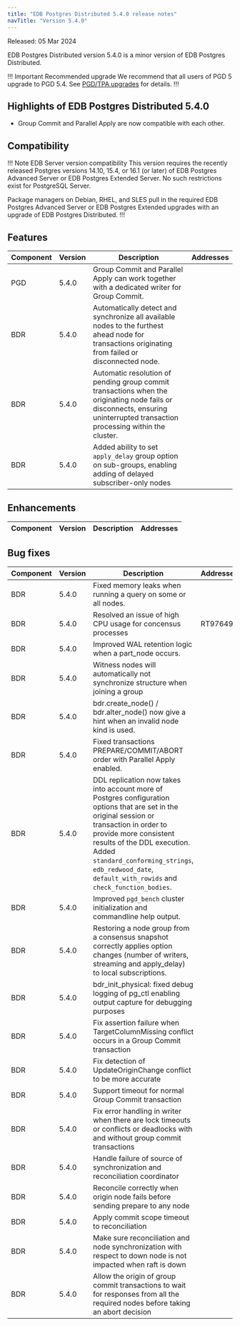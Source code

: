 ```yaml
---
title: "EDB Postgres Distributed 5.4.0 release notes"
navTitle: "Version 5.4.0"
---
```


Released: 05 Mar 2024


EDB Postgres Distributed version 5.4.0 is a minor version of EDB Postgres Distributed.

!!! Important Recommended upgrade
We recommend that all users of PGD 5 upgrade to PGD 5.4. See [PGD/TPA upgrades](../upgrades/tpa_overview) for details.
!!!

## Highlights of EDB Postgres Distributed 5.4.0

* Group Commit and Parallel Apply are now compatible with each other.

## Compatibility

!!! Note EDB Server version compatibility
This version requires the recently released Postgres versions 14.10, 15.4,
or 16.1 (or later) of EDB Postgres Advanced Server or EDB Postgres Extended
Server. No such restrictions exist for PostgreSQL Server.

Package managers on Debian, RHEL, and SLES pull in the required EDB Postgres Advanced Server or EDB Postgres Extended 
upgrades with an upgrade of EDB Postgres Distributed.
!!!

## Features

| Component | Version | Description  | Addresses |
|-----------|---------|-------------|-----------|
| PGD       | 5.4.0   | Group Commit and Parallel Apply can work together with a dedicated writer for Group Commit. | | /* TBC (To Be Committed) */
| BDR       | 5.4.0   | Automatically detect and synchronize all available nodes to the furthest ahead node for transactions originating from failed or disconnected node. ||
| BDR       | 5.4.0   | Automatic resolution of pending group commit transactions when the originating node fails or disconnects, ensuring uninterrupted transaction processing within the cluster. ||
| BDR       | 5.4.0   | Added ability to set `apply_delay` group option on sub-groups, enabling adding of delayed subscriber-only nodes | | /* 25-apply-delay */


## Enhancements

| Component | Version  |Description | Addresses |
|-----------|---------|-------------|-----------|

## Bug fixes

| Component | Version |Description  | Addresses |
|-----------|---------|-------------|-----------|
| BDR       | 5.4.0   | Fixed memory leaks when running a query on some or all nodes. |  | /* 10-Memory-Leak-Run-On-All-Nodes */
| BDR       | 5.4.0   | Resolved an issue of high CPU usage for concensus processes | RT97649 | /* 20-High-CPU-usage-consensus */
| BDR       | 5.4.0   | Improved WAL retention logic when a part_node occurs. |  | /* 30-group-slot-and-wal-retention */
| BDR       | 5.4.0   | Witness nodes will automatically not synchronize structure when joining a group |  | /* 40-BDR-4507-bdr_join_node_group-witness-no-synchronize-structure */
| BDR       | 5.4.0   | bdr.create_node() / bdr.alter_node() now give a hint when an invalid node kind is used. | | /* 41-BDR-4652-bdr_create_node-HINT */
| BDR       | 5.4.0   | Fixed transactions PREPARE/COMMIT/ABORT order with Parallel Apply enabled. || /* 67-Fix-Prepared-Parallel-Apply */
| BDR       | 5.4.0   | DDL replication now takes into account more of Postgres configuration options that are set in the original session or transaction in order to provide more consistent results of the DDL execution. Added `standard_conforming_strings`, `edb_redwood_date`, `default_with_rowids` and `check_function_bodies`. | | /* 70-BDR-4397-ddl-guc */
| BDR       | 5.4.0   | Improved `pgd_bench` cluster initialization and commandline help output. || /* 91-Improve-pgd_bench */
| BDR       | 5.4.0   | Restoring a node group from a consensus snapshot correctly applies option changes (number of writers, streaming and apply_delay) to local subscriptions. || /* 92-BDR-4493-fix-group-snapshot-restore */
| BDR       | 5.4.0   | bdr_init_physical: fixed debug logging of pg_ctl enabling output capture for debugging purposes || /*     94-bdr_init_physical-fix-pg_ctl-debug-logging */
| BDR       | 5.4.0   | Fix assertion failure when TargetColumnMissing conflict occurs in a Group Commit transaction ||
| BDR       | 5.4.0   | Fix detection of UpdateOriginChange conflict to be more accurate ||
| BDR       | 5.4.0   | Support timeout for normal Group Commit transaction ||
| BDR       | 5.4.0   | Fix error handling in writer when there are lock timeouts or conflicts or deadlocks with and without group commit transactions ||
| BDR       | 5.4.0   | Handle failure of source of synchronization and reconciliation coordinator ||
| BDR       | 5.4.0   | Reconcile correctly when origin node fails before sending prepare to any node ||
| BDR       | 5.4.0   | Apply commit scope timeout to reconciliation ||
| BDR       | 5.4.0   | Make sure reconciliation and node synchronization with respect to down node is not impacted when raft is down ||
| BDR       | 5.4.0   | Allow the origin of group commit transactions to wait for responses from all the required nodes before taking an abort decision ||
